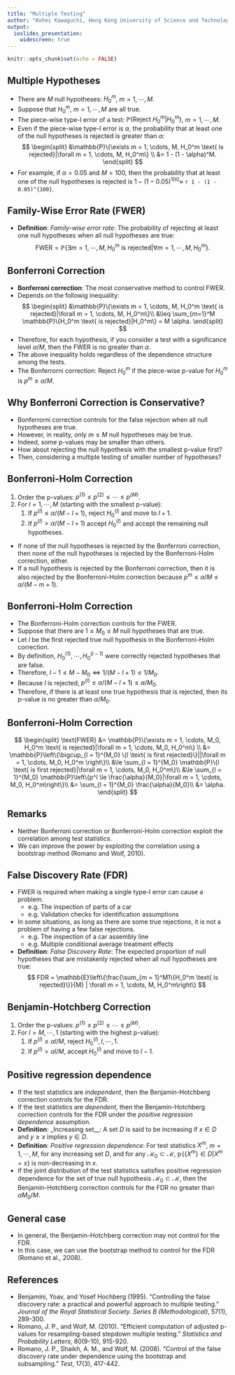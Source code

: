 ```yaml
---
title: "Multiple Testing"
author: "Kohei Kawaguchi, Hong Kong University of Science and Technology"
output: 
  ioslides_presentation:
    widescreen: true
---
```


```r
knitr::opts_chunk$set(echo = FALSE)
```

## Multiple Hypotheses

- There are $M$ null hypotheses: $H_0^m$, $m = 1, \cdots, M$.
- Suppose that $H_0^m$, $m = 1, \cdots, M$ are all true.
- The piece-wise type-I error of a test: $\mathbb{P}\{\text{Reject   }H_0^m|H_0^m\}$, $m = 1, \cdots, M$. 
- Even if the piece-wise type-I error is $\alpha$, the probability that at least one of the null hypotheses is rejected is greater than $\alpha$:
$$
\begin{split}
&\mathbb{P}\{\exists m = 1, \cdots, M, H_0^m \text{ is rejected}|\forall m = 1, \cdots, M, H_0^m\} \\
&= 1 - (1 - \alpha)^M.
\end{split}
$$
- For example, if $\alpha = 0.05$ and $M = 100$, then the probability that at least one of the null hypotheses is rejected is $1 - (1 - 0.05)^{100} \approx$ `r 1 - (1 - 0.05)^{100}`.

## Family-Wise Error Rate (FWER)

- __Definition__: _Family-wise error rate_: The probability of rejecting at least one null hypotheses when all null hypotheses are true:
$$
\text{FWER} = \mathbb{P}\{\exists m = 1, \cdots, M, H_0^m \text{ is rejected}|\forall m = 1, \cdots, M, H_0^m\}.
$$

## Bonferroni Correction

- __Bonferroni correction__: The most conservative method to control FWER.
- Depends on the followig inequality:
$$
\begin{split}
&\mathbb{P}\{\exists m = 1, \cdots, M, H_0^m \text{ is rejected}|\forall m = 1, \cdots, M, H_0^m\}\\
&\leq \sum_{m=1}^M \mathbb{P}\{H_0^m \text{ is rejected}|H_0^m\} = M \alpha.
\end{split}
$$
- Therefore, for each hypothesis, if you consider a test with a significance level $\alpha/M$, then the FWER is no greater than $\alpha$.
- The above inequality holds regardless of the dependence structure among the tests.
- The Bonferrorni correction: Reject $H_0^m$ if the piece-wise p-value for $H_0^m$ is $p^m \le \alpha/M$.

## Why Bonferroni Correction is Conservative?

- Bonferrorni correction controls for the false rejection when all null hypotheses are true.
- However, in reality, only $m \le M$ null hypotheses may be true.
- Indeed, some p-values may be smaller than others.
- How about rejecting the null hypothesis with the smallest p-value first?
- Then, considering a multiple testing of smaller number of hypotheses?

## Bonferroni-Holm Correction

1. Order the p-values: $p^{(1)} \le p^{(2)} \le \cdots \le p^{(M)}$.
2. For $l = 1, \cdots, M$ (starting with the smallest p-value):
    1. If $p^{(l)} \le \alpha/(M - l + 1)$, reject $H_0^{(l)}$ and move to $l + 1$.
    2. If $p^{(l)} > \alpha/(M - l + 1)$ accept $H_0^{(l)}$ and accept the remaining null hypotheses.
- If none of the null hypotheses is rejected by the Bonferroni correction, then none of the null hypotheses is rejected by the Bonferroni-Holm correction, either.
- If a null hypothesis is rejected by the Bonferroni correction, then it is also rejected by the Bonferroni-Holm correction because $p^m \le \alpha/M \le \alpha/(M - m + 1)$.

## Bonferroni-Holm Correction

- The Bonferroni-Holm correction controls for the FWER.
- Suppose that there are $1 \le M_0\le M$ null hypotheses that are true.
- Let $l$ be the first rejected true null hypothesis in the Bonferroni-Holm correction.
- By definition, $H_0^{(1)}, \cdots, H_0^{(l-1)}$ were correctly rejected hypotheses that are false.
- Therefore, $l - 1 \le M - M_0 \Leftrightarrow 1/(M - l + 1) \le 1 / M_0$.
- Because $l$ is rejected, $p^{(l)} \le \alpha/(M - l + 1) \le \alpha/M_0$.
- Therefore, if there is at least one true hypothesis that is rejected, then its p-value is no greater than $\alpha/M_0$.

## Bonferroni-Holm Correction

$$
\begin{split}   
\text{FWER} &= \mathbb{P}\{\exists m = 1, \cdots, M_0, H_0^m \text{ is rejected}|\forall m = 1, \cdots, M_0, H_0^m\} \\
&= \mathbb{P}\left\{\bigcup_{l = 1}^{M_0} \{l \text{   is first rejected}\}||\forall m = 1, \cdots, M_0, H_0^m \right\}\\
&\le \sum_{l = 1}^{M_0} \mathbb{P}\{l \text{   is first rejected}|\forall m = 1, \cdots, M_0, H_0^m\}\\
&\le \sum_{l = 1}^{M_0} \mathbb{P}\left\{p^l \le \frac{\alpha}{M_0}|\forall m = 1, \cdots, M_0, H_0^m\right\}\\
&= \sum_{l = 1}^{M_0} \frac{\alpha}{M_0}\\
&= \alpha.
\end{split}
$$

## Remarks

- Neither Bonferroni correction or Bonferroni-Holm correction exploit the correlation among test statistics.
- We can improve the power by exploiting the correlation using a bootstrap method (Romano and Wolf, 2010).


## False Discovery Rate (FDR)

- FWER is required when making a single type-I error can cause a problem.
   - e.g. The inspection of parts of a car
   - e.g. Validation checks for identification assumptions
- In some situations, as long as there are some true rejections, it is not a problem of having a few false rejections.
   - e.g. The inspection of a car assembly line
   - e.g. Multiple conditional average treatment effects
- __Definition__: _False Discovery Rate_: The expected proportion of null hypotheses that are mistakenly rejected when all null hypotheses are true:
$$
FDR = \mathbb{E}\left\{\frac{\sum_{m = 1}^M1\{H_0^m \text{   is rejected}\}}{M} | \forall m = 1, \cdots, M, H_0^m\right\}
$$ 

## Benjamin-Hotchberg Correction

1. Order the p-values: $p^{(1)} \le p^{(2)} \le \cdots \le p^{(M)}$.
1. For $l = M, \cdots, 1$ (starting with the highest p-value):
    1. If $p^{(l)} \le \alpha l/M$, reject $H_0^{(l)}, l, \cdots, 1$.
    1. If $p^{(l)} > \alpha l/M$, accept $H_0^{(l)}$ and move to $l - 1$.

## Positive regression dependence

- If the test statistics are _independent_, then the Benjamin-Hotchberg correction controls for the FDR.
- If the test statistics are _dependent_, then the Benjamin-Hotchberg correction controls for the FDR under the _positive regression dependence_ assumption.
- __Definition__: _Increasing set__: A set $D$ is said to be increasing if $x \in D$ and $y \ge x$ implies $y \in D$.
- __Definition__: _Positive regression dependence_: For test statistics $X^m$, $m = 1, \cdots, M$, for any increasing set $D$, and for any $\mathcal{M}_0 \subset \mathcal{M}$, $\mathbb{p}\{\{X^m\} \in D| X^m = x\}$ is non-decreasing in $x$.
- If the joint distribution of the test statistics satisfies positive regression dependence for the set of true null hypothesis $\mathcal{M}_0 \subset \mathcal{M}$, then the Benjamin-Hotchberg correction controls for the FDR no greater than $\alpha M_0/M$.


## General case

- In general, the Benjamin-Hotchberg correction may not control for the FDR.
- In this case, we can use the bootstrap method to control for the FDR (Romano et al., 2008).

## References

- Benjamini, Yoav, and Yosef Hochberg (1995). "Controlling the false discovery rate: a practical and powerful approach to multiple testing." _Journal of the Royal Statistical Society. Series B (Methodological)_, 57(1), 289-300.
- Romano, J. P., and Wolf, M. (2010). "Efficient computation of adjusted p-values for resampling-based stepdown multiple testing." _Statistics and Probability Letters_, 80(9-10), 915-920.
- Romano, J. P., Shaikh, A. M., and Wolf, M. (2008). "Control of the false discovery rate under dependence using the bootstrap and subsampling." _Test_, 17(3), 417-442.
